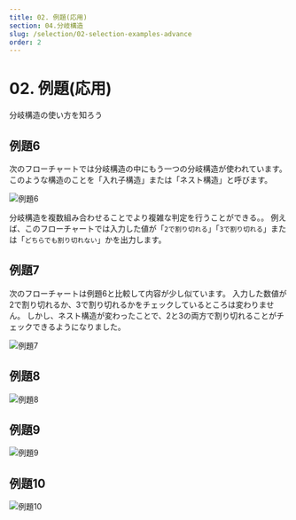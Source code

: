 ```yaml
---
title: 02. 例題(応用)
section: 04.分岐構造
slug: /selection/02-selection-examples-advance
order: 2
---
```



# 02. 例題(応用)

<p className="goal">分岐構造の使い方を知ろう</p>


## 例題6

次のフローチャートでは分岐構造の中にもう一つの分岐構造が使われています。
このような構造のことを「入れ子構造」または「ネスト構造」と呼びます。

![例題6](./selection-example-006.svg)

<Question question = "変数 number = 17 の場合の実行結果" opened="true">
    <Answer
        imgSrc = "./selection-example-006_3.svg"
        answer = "どちらも割り切れない"
    />
</Question>

分岐構造を複数組み合わせることでより複雑な判定を行うことができる。。
例えば、このフローチャートでは入力した値が「```2で割り切れる```」「```3で割り切れる```」または「```どちらでも割り切れない```」かを出力します。

<Question question = "変数 number = 6 の場合の実行結果" opened="true">
    <Answer
        imgSrc = "./selection-example-006_1.svg"
        answer = "2で割り切れる"
    />
</Question>

<Question question = "変数 number = 27 の場合の実行結果" opened="true">
    <Answer
        imgSrc = "./selection-example-006_2.svg"
        answer = "3で割り切れる"
    />
</Question>

## 例題7

次のフローチャートは例題6と比較して内容が少し似ています。
入力した数値が2で割り切れるか、3で割り切れるかをチェックしているところは変わりません。
しかし、ネスト構造が変わったことで、2と3の両方で割り切れることがチェックできるようになりました。

![例題7](./selection-example-007.svg)

<Question question = "変数 number = 10 の場合の実行結果" opened="true">
    <Answer
        imgSrc = "./selection-example-007_2.svg"
        answer = "2で割り切れる"
    />
</Question>

<Question question = "変数 number = 12 の場合の実行結果" opened="true">
    <Answer
        imgSrc = "./selection-example-007_1.svg"
        answer = "2と3で割り切れる"
    />
</Question>

<Question question = "変数 number = 9 の場合の実行結果" opened="true">
    <Answer
        imgSrc = "./selection-example-007_3.svg"
        answer = ""
    />
</Question>

## 例題8

![例題8](./selection-example-008.svg)

<Question question = "変数 a = 20, b = 12 の場合の実行結果" opened="true">
    <Answer
        imgSrc = "./selection-example-008_2.svg"
        answer = "aはbより大きい"
    />
</Question>

<Question question = "変数 a = 5, b = 5 の場合の実行結果" opened="true">
    <Answer
        imgSrc = "./selection-example-008_1.svg"
        answer = "aはbと等しい"
    />
</Question>

<Question question = "変数 a = 27, b = 31 の場合の実行結果" opened="true">
    <Answer
        imgSrc = "./selection-example-008_3.svg"
        answer = "aはbより小さい"
    />
</Question>

## 例題9

![例題9](./selection-example-009.svg)

<Question question = "変数 number = 0 の場合の実行結果" opened="true">
    <Answer
        imgSrc = "./selection-example-009_2.svg"
        answer = "0です"
    />
</Question>

<Question question = "変数 number = -8 の場合の実行結果" opened="true">
    <Answer
        imgSrc = "./selection-example-009_1.svg"
        answer =
            "負数
            偶数"
    />
</Question>

<Question question = "変数 number = 14 の場合の実行結果" opened="true">
    <Answer
        imgSrc = "./selection-example-009_3.svg"
        answer =
            "正数
            偶数"
    />
</Question>

<Question question = "変数 number = 13 の場合の実行結果" opened="true">
    <Answer
        imgSrc = "./selection-example-009_5.svg"
        answer =
            "正数
            奇数"
    />
</Question>

<Question question = "変数 number = -9 の場合の実行結果" opened="true">
    <Answer
        imgSrc = "./selection-example-009_4.svg"
        answer =
            "負数
            奇数"
    />
</Question>

## 例題10

![例題10](./selection-example-010.svg)

<Question question = "変数 a = 17, b = 3 の場合の実行結果" opened="true">
    <Answer
        imgSrc = "./selection-example-010_2.svg"
        answer = "5"
    />
</Question>

<Question question = "変数 a = 15, b = 0 の場合の実行結果" opened="true">
    <Answer
        imgSrc = "./selection-example-010_1.svg"
        answer = "0除算はできません"
    />
</Question>

<Question question = "変数 a = 0, b = 4 の場合の実行結果" opened="true">
    <Answer
        imgSrc = "./selection-example-010_2.svg"
        answer = "0"
    />
</Question>
